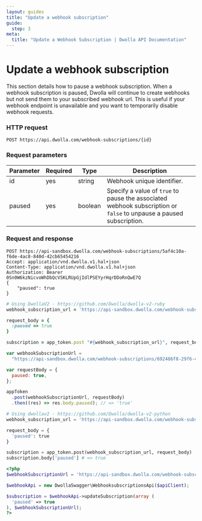 ```yaml
---
layout: guides
title: "Update a webhook subscription"
guide:
  step: 3
meta:
  title: "Update a Webhook Subscription | Dwolla API Documentation"
---
```


# Update a webhook subscription

This section details how to pause a webhook subscription. When a webhook subscription is paused, Dwolla will continue to create webhooks but not send them to your subscribed webhook url. This is useful if your webhook endpoint is unavailable and you want to temporarily disable webhook requests.

### HTTP request

`POST https://api.dwolla.com/webhook-subscriptions/{id}`

### Request parameters

| Parameter | Required | Type    | Description                                                                                                         |
| --------- | -------- | ------- | ------------------------------------------------------------------------------------------------------------------- |
| id        | yes      | string  | Webhook unique identifier.                                                                                          |
| paused    | yes      | boolean | Specify a value of `true` to pause the associated webhook subscription or `false` to unpause a paused subscription. |

### Request and response

```raw
POST https://api-sandbox.dwolla.com/webhook-subscriptions/5af4c10a-f6de-4ac8-840d-42cb65454216
Accept: application/vnd.dwolla.v1.hal+json
Content-Type: application/vnd.dwolla.v1.hal+json
Authorization: Bearer 0Sn0W6kzNicvoWhDbQcVSKLRUpGjIdlPSEYyrHqrDDoRnQwE7Q
{
    "paused": true
}
```

```ruby
# Using DwollaV2 - https://github.com/Dwolla/dwolla-v2-ruby
webhook_subscription_url = 'https://api-sandbox.dwolla.com/webhook-subscriptions/5af4c10a-f6de-4ac8-840d-42cb65454216'

request_body = {
  :paused => true
}

subscription = app_token.post "#{webhook_subscription_url}", request_body
```

```javascript
var webhookSubscriptionUrl =
  "https://api-sandbox.dwolla.com/webhook-subscriptions/692486f8-29f6-4516-a6a5-c69fd2ce854c";

var requestBody = {
  paused: true,
};

appToken
  .post(webhookSubscriptionUrl, requestBody)
  .then((res) => res.body.paused); // => 'true'
```

```python
# Using dwollav2 - https://github.com/Dwolla/dwolla-v2-python
webhook_subscription_url = 'https://api-sandbox.dwolla.com/webhook-subscriptions/5af4c10a-f6de-4ac8-840d-42cb65454216'

request_body = {
  'paused': true
}

subscription = app_token.post(webhook_subscription_url, request_body)
subscription.body['paused'] # => true
```

```php
<?php
$webhookSubscriptionUrl = 'https://api-sandbox.dwolla.com/webhook-subscriptions/5af4c10a-f6de-4ac8-840d-42cb65454216'

$webhookApi = new DwollaSwagger\WebhooksubscriptionsApi($apiClient);

$subscription = $webhookApi->updateSubscription(array (
  'paused' => true
), $webhookSubscriptionUrl);
?>
```

